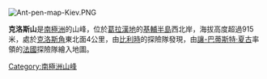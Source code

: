 [[Image:Ant-pen-map-Kiev.PNG|thumb]]
{{Coord|65|7|S|63|57|W|source:GNIS|display=title}}

'''克洛斯山'''是[[南極洲|南極洲]]的山峰，位於[[葛拉漢地|葛拉漢地]]的[[基輔半島|基輔半島]]西北岸，海拔高度超過915米，處於[[克洛斯角_(葛拉漢地)|克洛斯角]]東北面4公里，由[[比利時|比利時]]的探險隊發現，由[[讓-巴蒂斯特·夏古|讓-巴蒂斯特·夏古]]率領的[[法國|法國]]探險隊繪入地圖。

{{DEFAULTSORT:Mount Cloos}}
[[Category:南極洲山峰|Category:南極洲山峰]]


{{DancoCoast-geo-stub}}